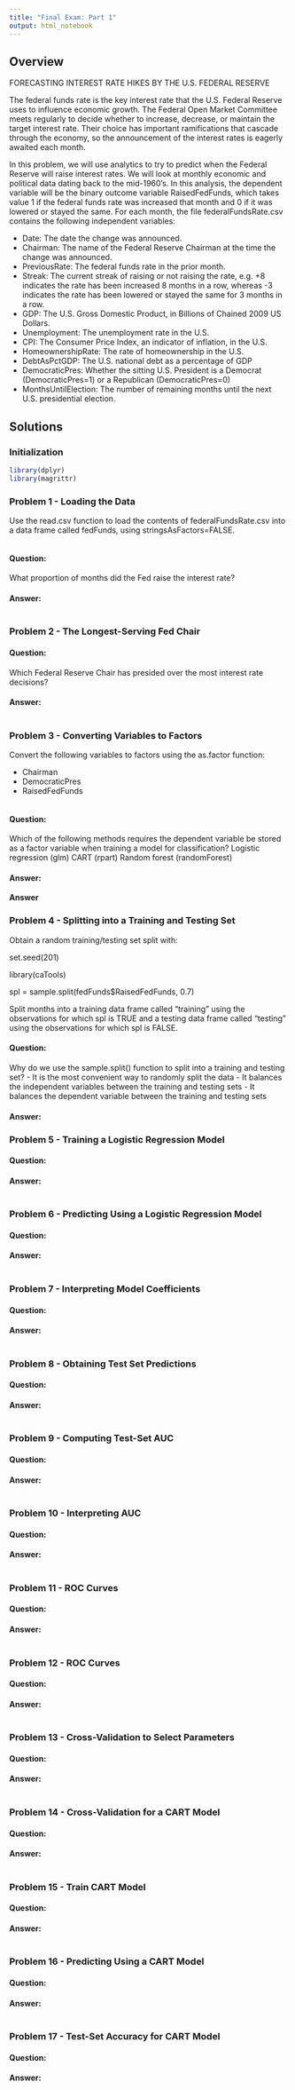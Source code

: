 ```yaml
---
title: "Final Exam: Part 1"
output: html_notebook
---
```

## Overview
FORECASTING INTEREST RATE HIKES BY THE U.S. FEDERAL RESERVE

The federal funds rate is the key interest rate that the U.S. Federal Reserve uses to influence economic growth. The Federal Open Market Committee meets regularly to decide whether to increase, decrease, or maintain the target interest rate. Their choice has important ramifications that cascade through the economy, so the announcement of the interest rates is eagerly awaited each month.

In this problem, we will use analytics to try to predict when the Federal Reserve will raise interest rates. We will look at monthly economic and political data dating back to the mid-1960's. In this analysis, the dependent variable will be the binary outcome variable RaisedFedFunds, which takes value 1 if the federal funds rate was increased that month and 0 if it was lowered or stayed the same. For each month, the file federalFundsRate.csv contains the following independent variables:

- Date: The date the change was announced.
- Chairman: The name of the Federal Reserve Chairman at the time the change was announced.
- PreviousRate: The federal funds rate in the prior month.
- Streak: The current streak of raising or not raising the rate, e.g. +8 indicates the rate has been increased 8 months in a row, whereas -3 indicates the rate has been lowered or stayed the same for 3 months in a row.
- GDP: The U.S. Gross Domestic Product, in Billions of Chained 2009 US Dollars.
- Unemployment: The unemployment rate in the U.S.
- CPI: The Consumer Price Index, an indicator of inflation, in the U.S.
- HomeownershipRate: The rate of homeownership in the U.S.
- DebtAsPctGDP: The U.S. national debt as a percentage of GDP
- DemocraticPres: Whether the sitting U.S. President is a Democrat (DemocraticPres=1) or a Republican (DemocraticPres=0)
- MonthsUntilElection: The number of remaining months until the next U.S. presidential election.

## Solutions
### Initialization
```r
library(dplyr)
library(magrittr)
```

### Problem 1 - Loading the Data
Use the read.csv function to load the contents of federalFundsRate.csv into a data frame called fedFunds, using stringsAsFactors=FALSE.
```r

```

#### Question:
What proportion of months did the Fed raise the interest rate?

#### Answer:
```r

```

### Problem 2 - The Longest-Serving Fed Chair

#### Question:
Which Federal Reserve Chair has presided over the most interest rate decisions?

#### Answer:
```r

```

### Problem 3 - Converting Variables to Factors
Convert the following variables to factors using the as.factor function:

- Chairman
- DemocraticPres
- RaisedFedFunds

```r

```

#### Question:
Which of the following methods requires the dependent variable be stored as a factor variable when training a model for classification?
Logistic regression (glm)
CART (rpart)
Random forest (randomForest)

#### Answer:
**Answer**

### Problem 4 - Splitting into a Training and Testing Set

Obtain a random training/testing set split with:

set.seed(201)

library(caTools)

spl = sample.split(fedFunds$RaisedFedFunds, 0.7)

Split months into a training data frame called "training" using the observations for which spl is TRUE and a testing data frame called "testing" using the observations for which spl is FALSE.

#### Question:
Why do we use the sample.split() function to split into a training and testing set?
- It is the most convenient way to randomly split the data
- It balances the independent variables between the training and testing sets
- It balances the dependent variable between the training and testing sets

#### Answer:


### Problem 5 - Training a Logistic Regression Model

#### Question:


#### Answer:
```r

```

### Problem 6 - Predicting Using a Logistic Regression Model

#### Question:


#### Answer:
```r

```

### Problem 7 - Interpreting Model Coefficients

#### Question:


#### Answer:
```r

```

### Problem 8 - Obtaining Test Set Predictions

#### Question:


#### Answer:
```r

```

### Problem 9 - Computing Test-Set AUC

#### Question:


#### Answer:
```r

```

### Problem 10 - Interpreting AUC

#### Question:


#### Answer:
```r

```

### Problem 11 - ROC Curves

#### Question:


#### Answer:
```r

```

### Problem 12 - ROC Curves

#### Question:


#### Answer:
```r

```

### Problem 13 - Cross-Validation to Select Parameters

#### Question:


#### Answer:
```r

```

### Problem 14 - Cross-Validation for a CART Model

#### Question:


#### Answer:
```r

```

### Problem 15 - Train CART Model

#### Question:


#### Answer:
```r

```



### Problem 16 - Predicting Using a CART Model
#### Question:


#### Answer:
```r

```



### Problem 17 - Test-Set Accuracy for CART Model

#### Question:


#### Answer:
```r

```

